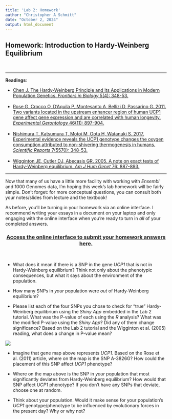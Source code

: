 ```yaml
---
title: 'Lab 2: Homework'
author: "Christopher A Schmitt"
date: "October 2, 2024"
output: html_document
---
```


## Homework: Introduction to Hardy-Weinberg Equilibrium

<br>

***

**Readings**:<ul> 
<li>[Chen J. The Hardy-Weinberg Principle and Its Applications in Modern Population Genetics. *Frontiers in Biology* 5(4): 348-53.](https://link.springer.com/article/10.1007/s11515-010-0580-x)</li><br>
<li>[Rose G, Crocco O, D'Aquila P, Montesanto A, Bellizi D, Passarino G. 2011. Two variants located in the upstream enhancer region of human UCP1 gene affect gene expression and are correlated with human longevity. *Experimental Gerontology* 46(11): 897-904.](https://www.sciencedirect.com/science/article/pii/S0531556511001987?via%3Dihub)</li><br>
<li>[Nishimura T, Katsumura T, Motoi M, Oota H, Watanuki S. 2017. Experimental evidence reveals the UCP1 genotype changes the oxygen consumption attributed to non-shivering thermogenesis in humans. *Scientific Reports* 7(5570): 348-53.](https://www.nature.com/articles/s41598-017-05766-3)</li><br>
<li>[Wigginton JE, Cutler DJ, Abecasis GR. 2005. A note on exact tests of Hardy-Weinberg equilibrium. *Am J Hum Genet* 76: 887-893.](https://www.cell.com/ajhg/fulltext/S0002-9297(07)60735-6?code=ajhg-site)</li></ul>

***

Now that many of us have a little more facility with working with *Ensembl* and 1000 Genomes data, I'm hoping this week's lab homework will be fairly simple. Don't forget: for more conceptual questions, you can consult both your notes/slides from lecture and the textbook!

As before, you'll be turning in your homework via an online interface.  I recommend writing your essays in a document on your laptop and only engaging with the online interface when you're ready to turn in *all* of your completed answers.

<center>
### [Access the online interface to submit your homework answers here.](https://goo.gl/forms/JTrXZDh0KaXvoOHm1)
</center><br>

* What does it mean if there is a SNP in the gene *UCP1* that is not in Hardy-Weinberg equilibrium? Think not only about the phenotypic consequences, but what it says about the environment of the population.

* How many SNPs in *your* population were *out* of Hardy-Weinberg equilibrium?

* Please list each of the four SNPs you chose to check for "true" Hardy-Weinberg equilibrium using the *Shiny App* embedded in the Lab 2 tutorial. What was the P-value of each using the *R* analysis? What was the modified P-value using the *Shiny App*? Did any of them change significance? Based on the Lab 2 tutorial and the Wigginton et al. (2005) reading, what does a change in P-value mean?

![](genemap.png)
<br>

* Imagine that gene map above represents *UCP1*. Based on the Rose et al. (2011) article, where on the map is the SNP A-3826G? How could the placement of this SNP affect *UCP1* phenotype?

* Where on the map above is the SNP in *your* population that most significantly deviates from Hardy-Weinberg equilibrium? How would that SNP affect *UCP1* phenotype? If you don't have any SNPs that deviate, choose one at random. 

* Think about your population. Would it make sense for your population's *UCP1* genotype/phenotype to be influenced by evolutionary forces in the present day? Why or why not?
<br>
<br>
<br>